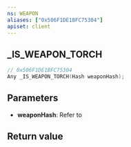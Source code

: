 ```yaml
---
ns: WEAPON
aliases: ["0x506F1DE1BFC75304"]
apiset: client
---
```

## _IS_WEAPON_TORCH

```c
// 0x506F1DE1BFC75304
Any _IS_WEAPON_TORCH(Hash weaponHash);
```


## Parameters
* **weaponHash**: Refer to <EmbeddedEnum name="eWeaponHash" />

## Return value
